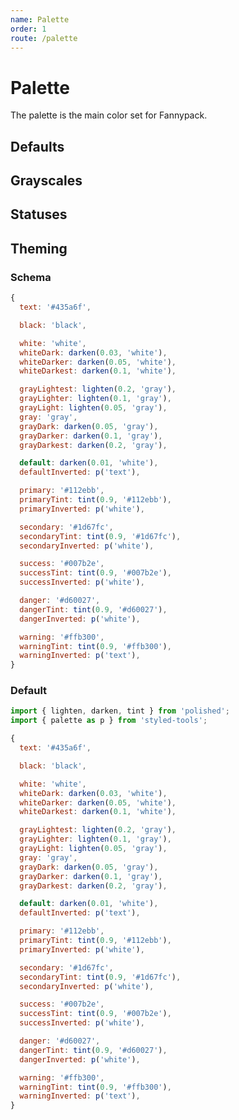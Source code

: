 ```yaml
---
name: Palette
order: 1
route: /palette
---
```



# Palette

The palette is the main color set for Fannypack.

## Defaults

<Box marginBottom="xxxlarge">
  <Flex>
    <Box padding="0.5rem 0.25rem"><PaletteColor palette="default" border="1px solid grey" /></Box>
  </Flex>
  <Flex marginTop="large">
    <Box padding="0.5rem 0.25rem"><PaletteColor palette="text" /></Box>
    <Box padding="0.5rem 0.25rem"><PaletteColor palette="textTint" /></Box>
  </Flex>
  <Flex>
    <Box padding="0.5rem 0.25rem"><PaletteColor palette="textLight" /></Box>
    <Box padding="0.5rem 0.25rem"><PaletteColor palette="textLighter" /></Box>
    <Box padding="0.5rem 0.25rem"><PaletteColor palette="textLightest" /></Box>
  </Flex>
  <Flex marginTop="large">
    <Box padding="0.5rem 0.25rem"><PaletteColor palette="primary" /></Box>
    <Box padding="0.5rem 0.25rem"><PaletteColor palette="primaryTint" /></Box>
  </Flex>
  <Flex>
    <Box padding="0.5rem 0.25rem"><PaletteColor palette="primaryLight" /></Box>
    <Box padding="0.5rem 0.25rem"><PaletteColor palette="primaryLighter" /></Box>
    <Box padding="0.5rem 0.25rem"><PaletteColor palette="primaryLightest" /></Box>
  </Flex>
  <Flex>
    <Box padding="0.5rem 0.25rem"><PaletteColor palette="primaryDark" /></Box>
    <Box padding="0.5rem 0.25rem"><PaletteColor palette="primaryDarker" /></Box>
    <Box padding="0.5rem 0.25rem"><PaletteColor palette="primaryDarkest" /></Box>
  </Flex>
  <Flex marginTop="large">
    <Box padding="0.5rem 0.25rem"><PaletteColor palette="secondary" /></Box>
    <Box padding="0.5rem 0.25rem"><PaletteColor palette="secondaryTint" /></Box>
  </Flex>
  <Flex>
    <Box padding="0.5rem 0.25rem"><PaletteColor palette="secondaryLight" /></Box>
    <Box padding="0.5rem 0.25rem"><PaletteColor palette="secondaryLighter" /></Box>
    <Box padding="0.5rem 0.25rem"><PaletteColor palette="secondaryLightest" /></Box>
  </Flex>
  <Flex>
    <Box padding="0.5rem 0.25rem"><PaletteColor palette="secondaryDark" /></Box>
    <Box padding="0.5rem 0.25rem"><PaletteColor palette="secondaryDarker" /></Box>
    <Box padding="0.5rem 0.25rem"><PaletteColor palette="secondaryDarkest" /></Box>
  </Flex>
</Box>

## Grayscales

<Box marginBottom="xxxlarge">
  <Flex>
    <Box padding="0.5rem 0.25rem"><PaletteColor palette="black" /></Box>
  </Flex>
  <Flex marginTop="large">
    <Box padding="0.5rem 0.25rem"><PaletteColor palette="white" border="1px solid grey" /></Box>
    <Box padding="0.5rem 0.25rem"><PaletteColor palette="whiteDark" border="1px solid grey" /></Box>
    <Box padding="0.5rem 0.25rem"><PaletteColor palette="whiteDarker" border="1px solid grey" /></Box>
    <Box padding="0.5rem 0.25rem"><PaletteColor palette="whiteDarkest" border="1px solid grey" /></Box>
  </Flex>
  <Flex marginTop="large">
    <Box padding="0.5rem 0.25rem"><PaletteColor palette="gray" /></Box>
    <Box padding="0.5rem 0.25rem"><PaletteColor palette="grayDark" /></Box>
    <Box padding="0.5rem 0.25rem"><PaletteColor palette="grayDarker" /></Box>
    <Box padding="0.5rem 0.25rem"><PaletteColor palette="grayDarkest" /></Box>
  </Flex>
</Box>

## Statuses

<Box marginBottom="xxxlarge">
  <Flex>
    <Box padding="0.5rem 0.25rem"><PaletteColor palette="success" /></Box>
    <Box padding="0.5rem 0.25rem"><PaletteColor palette="successTint" /></Box>
  </Flex>
  <Flex>
    <Box padding="0.5rem 0.25rem"><PaletteColor palette="successLight" /></Box>
    <Box padding="0.5rem 0.25rem"><PaletteColor palette="successLighter" /></Box>
    <Box padding="0.5rem 0.25rem"><PaletteColor palette="successLightest" /></Box>
  </Flex>
  <Flex>
    <Box padding="0.5rem 0.25rem"><PaletteColor palette="successDark" /></Box>
    <Box padding="0.5rem 0.25rem"><PaletteColor palette="successDarker" /></Box>
    <Box padding="0.5rem 0.25rem"><PaletteColor palette="successDarkest" /></Box>
  </Flex>
  <Flex marginTop="large">
    <Box padding="0.5rem 0.25rem"><PaletteColor palette="danger" /></Box>
    <Box padding="0.5rem 0.25rem"><PaletteColor palette="dangerTint" /></Box>
  </Flex>
  <Flex>
    <Box padding="0.5rem 0.25rem"><PaletteColor palette="dangerLight" /></Box>
    <Box padding="0.5rem 0.25rem"><PaletteColor palette="dangerLighter" /></Box>
    <Box padding="0.5rem 0.25rem"><PaletteColor palette="dangerLightest" /></Box>
  </Flex>
  <Flex>
    <Box padding="0.5rem 0.25rem"><PaletteColor palette="dangerDark" /></Box>
    <Box padding="0.5rem 0.25rem"><PaletteColor palette="dangerDarker" /></Box>
    <Box padding="0.5rem 0.25rem"><PaletteColor palette="dangerDarkest" /></Box>
  </Flex>
  <Flex marginTop="large">
    <Box padding="0.5rem 0.25rem"><PaletteColor palette="warning" /></Box>
    <Box padding="0.5rem 0.25rem"><PaletteColor palette="warningTint" /></Box>
  </Flex>
  <Flex>
    <Box padding="0.5rem 0.25rem"><PaletteColor palette="warningLight" /></Box>
    <Box padding="0.5rem 0.25rem"><PaletteColor palette="warningLighter" /></Box>
    <Box padding="0.5rem 0.25rem"><PaletteColor palette="warningLightest" /></Box>
  </Flex>
  <Flex>
    <Box padding="0.5rem 0.25rem"><PaletteColor palette="warningDark" /></Box>
    <Box padding="0.5rem 0.25rem"><PaletteColor palette="warningDarker" /></Box>
    <Box padding="0.5rem 0.25rem"><PaletteColor palette="warningDarkest" /></Box>
  </Flex>
</Box>

## Theming

### Schema

```jsx
{
  text: '#435a6f',

  black: 'black',

  white: 'white',
  whiteDark: darken(0.03, 'white'),
  whiteDarker: darken(0.05, 'white'),
  whiteDarkest: darken(0.1, 'white'),

  grayLightest: lighten(0.2, 'gray'),
  grayLighter: lighten(0.1, 'gray'),
  grayLight: lighten(0.05, 'gray'),
  gray: 'gray',
  grayDark: darken(0.05, 'gray'),
  grayDarker: darken(0.1, 'gray'),
  grayDarkest: darken(0.2, 'gray'),

  default: darken(0.01, 'white'),
  defaultInverted: p('text'),

  primary: '#112ebb',
  primaryTint: tint(0.9, '#112ebb'),
  primaryInverted: p('white'),

  secondary: '#1d67fc',
  secondaryTint: tint(0.9, '#1d67fc'),
  secondaryInverted: p('white'),

  success: '#007b2e',
  successTint: tint(0.9, '#007b2e'),
  successInverted: p('white'),

  danger: '#d60027',
  dangerTint: tint(0.9, '#d60027'),
  dangerInverted: p('white'),

  warning: '#ffb300',
  warningTint: tint(0.9, '#ffb300'),
  warningInverted: p('text'),
}
```

### Default

```jsx
import { lighten, darken, tint } from 'polished';
import { palette as p } from 'styled-tools';

{
  text: '#435a6f',

  black: 'black',

  white: 'white',
  whiteDark: darken(0.03, 'white'),
  whiteDarker: darken(0.05, 'white'),
  whiteDarkest: darken(0.1, 'white'),

  grayLightest: lighten(0.2, 'gray'),
  grayLighter: lighten(0.1, 'gray'),
  grayLight: lighten(0.05, 'gray'),
  gray: 'gray',
  grayDark: darken(0.05, 'gray'),
  grayDarker: darken(0.1, 'gray'),
  grayDarkest: darken(0.2, 'gray'),

  default: darken(0.01, 'white'),
  defaultInverted: p('text'),

  primary: '#112ebb',
  primaryTint: tint(0.9, '#112ebb'),
  primaryInverted: p('white'),

  secondary: '#1d67fc',
  secondaryTint: tint(0.9, '#1d67fc'),
  secondaryInverted: p('white'),

  success: '#007b2e',
  successTint: tint(0.9, '#007b2e'),
  successInverted: p('white'),

  danger: '#d60027',
  dangerTint: tint(0.9, '#d60027'),
  dangerInverted: p('white'),

  warning: '#ffb300',
  warningTint: tint(0.9, '#ffb300'),
  warningInverted: p('text'),
}
```
